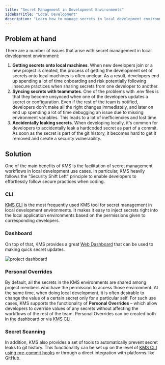```yaml
---
title: "Secret Management in Development Environments"
sidebarTitle: "Local Development"
description: "Learn how to manage secrets in local development environments."
---
```


## Problem at hand

There are a number of issues that arise with secret management in local development environment: 
1. **Getting secrets onto local machines**. When new developers join or a new project is created, the process of getting the development set of secrets onto local machines is often unclear. As a result, developers end up spending a lot of time onboarding and risk potentially following insecure practices when sharing secrets from one developer to another.
2. **Syncing secrets with teammates**. One of the problems with .env files is that they become unsynced when one of the developers updates a secret or configuration. Even if the rest of the team is notified, developers don't make all the right changes immediately, and later on end up spending a lot of time debugging an issue due to missing environment variables. This leads to a lot of inefficiencies and lost time. 
3. **Accidentally leaking secrets**. When developing locally, it's common for developers to accidentally leak a hardcoded secret as part of a commit. As soon as the secret is part of the git history, it becomes hard to get it removed and create a security vulnerability.

## Solution

One of the main benefits of KMS is the facilitation of secret management workflows in local development use cases. In particular, KMS heavily follows the "Security Shift Left" principle to enable developers to effortlessly follow secure practices when coding.

### CLI

[KMS CLI](/cli/overview) is the most frequently used KMS tool for secret management in local development environments. It makes it easy to inject secrets right into the local application environments based on the permissions given to corresponding developers.

### Dashboard

On top of that, KMS provides a great [Web Dashboard](https://kms.lux.network/signup) that can be used to making quick secret updates.

![project dashboard](../../images/dashboard.png)

### Personal Overrides

By default, all the secrets in the KMS environments are shared among project members who have the permission to access those environment. At the same time, when doing local development, it is often desirable to change the value of a certain secret only for a particular self. For such use cases, KMS supports the functionality of **Personal Overrides** – which allow developers to override values of any secrets without affecting the workflows of the rest of the team. Personal Overrides can be created both in the dashboard or via [KMS CLI](/cli/overview). 

### Secret Scanning

In addition, KMS also provides a set of tools to automatically prevent secret leaks to git history. This functionality can be set up on the level of [KMS CLI using pre-commit hooks](/cli/scanning-overview#automatically-scan-changes-before-you-commit) or through a direct integration with platforms like GitHub.
